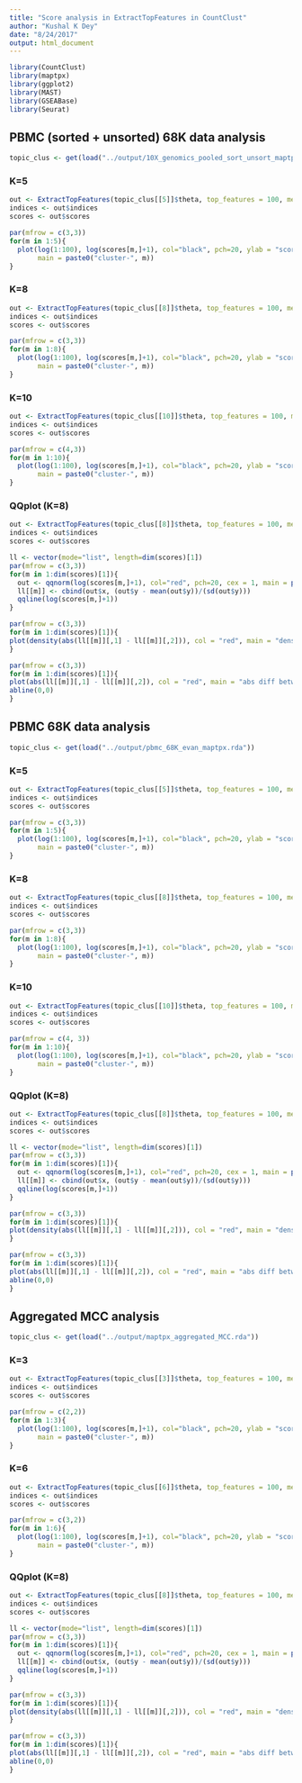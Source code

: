 ```yaml
---
title: "Score analysis in ExtractTopFeatures in CountClust"
author: "Kushal K Dey"
date: "8/24/2017"
output: html_document
---
```


```r
library(CountClust)
library(maptpx)
library(ggplot2)
library(MAST)
library(GSEABase)
library(Seurat)
```


## PBMC (sorted + unsorted) 68K data analysis

```r
topic_clus <- get(load("../output/10X_genomics_pooled_sort_unsort_maptpx.rda"))
```

### K=5

```r
out <- ExtractTopFeatures(topic_clus[[5]]$theta, top_features = 100, method = "poisson", options = "max")
indices <- out$indices
scores <- out$scores
```

```r
par(mfrow = c(3,3))
for(m in 1:5){
  plot(log(1:100), log(scores[m,]+1), col="black", pch=20, ylab = "scores", xlab="top 100 genes (sorted)",
       main = paste0("cluster-", m))
}
```


### K=8

```r
out <- ExtractTopFeatures(topic_clus[[8]]$theta, top_features = 100, method = "poisson", options = "max")
indices <- out$indices
scores <- out$scores
```

```r
par(mfrow = c(3,3))
for(m in 1:8){
  plot(log(1:100), log(scores[m,]+1), col="black", pch=20, ylab = "scores", xlab="top 100 genes (sorted)",
       main = paste0("cluster-", m))
}
```


### K=10

```r
out <- ExtractTopFeatures(topic_clus[[10]]$theta, top_features = 100, method = "poisson", options = "max")
indices <- out$indices
scores <- out$scores
```

```r
par(mfrow = c(4,3))
for(m in 1:10){
  plot(log(1:100), log(scores[m,]+1), col="black", pch=20, ylab = "scores", xlab="top 100 genes (sorted)",
       main = paste0("cluster-", m))
}
```


### QQplot  (K=8)

```r

out <- ExtractTopFeatures(topic_clus[[8]]$theta, top_features = 100, method = "poisson", options = "max")
indices <- out$indices
scores <- out$scores

ll <- vector(mode="list", length=dim(scores)[1])
par(mfrow = c(3,3))
for(m in 1:dim(scores)[1]){
  out <- qqnorm(log(scores[m,]+1), col="red", pch=20, cex = 1, main = paste0("QQplot: cluster - ", m))
  ll[[m]] <- cbind(out$x, (out$y - mean(out$y))/(sd(out$y)))
  qqline(log(scores[m,]+1))
}
```

```r
par(mfrow = c(3,3))
for(m in 1:dim(scores)[1]){
plot(density(abs(ll[[m]][,1] - ll[[m]][,2])), col = "red", main = "density of distance between quantiles", xlab = "distance - qq", ylab = "density")
}
```

```r
par(mfrow = c(3,3))
for(m in 1:dim(scores)[1]){
plot(abs(ll[[m]][,1] - ll[[m]][,2]), col = "red", main = "abs diff between quantiles", xlab = "distance - qq", ylab = "density")
abline(0,0)
}
```

## PBMC 68K data analysis

```r
topic_clus <- get(load("../output/pbmc_68K_evan_maptpx.rda"))
```


### K=5

```r
out <- ExtractTopFeatures(topic_clus[[5]]$theta, top_features = 100, method = "poisson", options = "max")
indices <- out$indices
scores <- out$scores
```

```r
par(mfrow = c(3,3))
for(m in 1:5){
  plot(log(1:100), log(scores[m,]+1), col="black", pch=20, ylab = "scores", xlab="top 100 genes (sorted)",
       main = paste0("cluster-", m))
}
```


### K=8

```r
out <- ExtractTopFeatures(topic_clus[[8]]$theta, top_features = 100, method = "poisson", options = "max")
indices <- out$indices
scores <- out$scores
```

```r
par(mfrow = c(3,3))
for(m in 1:8){
  plot(log(1:100), log(scores[m,]+1), col="black", pch=20, ylab = "scores", xlab="top 100 genes (sorted)",
       main = paste0("cluster-", m))
}
```



### K=10

```r
out <- ExtractTopFeatures(topic_clus[[10]]$theta, top_features = 100, method = "poisson", options = "max")
indices <- out$indices
scores <- out$scores
```

```r
par(mfrow = c(4, 3))
for(m in 1:10){
  plot(log(1:100), log(scores[m,]+1), col="black", pch=20, ylab = "scores", xlab="top 100 genes (sorted)",
       main = paste0("cluster-", m))
}
```

### QQplot  (K=8)

```r

out <- ExtractTopFeatures(topic_clus[[8]]$theta, top_features = 100, method = "poisson", options = "max")
indices <- out$indices
scores <- out$scores

ll <- vector(mode="list", length=dim(scores)[1])
par(mfrow = c(3,3))
for(m in 1:dim(scores)[1]){
  out <- qqnorm(log(scores[m,]+1), col="red", pch=20, cex = 1, main = paste0("QQplot: cluster - ", m))
  ll[[m]] <- cbind(out$x, (out$y - mean(out$y))/(sd(out$y)))
  qqline(log(scores[m,]+1))
}
```

```r
par(mfrow = c(3,3))
for(m in 1:dim(scores)[1]){
plot(density(abs(ll[[m]][,1] - ll[[m]][,2])), col = "red", main = "density of distance between quantiles", xlab = "distance - qq", ylab = "density")
}
```


```r
par(mfrow = c(3,3))
for(m in 1:dim(scores)[1]){
plot(abs(ll[[m]][,1] - ll[[m]][,2]), col = "red", main = "abs diff between quantiles", xlab = "distance - qq", ylab = "density")
abline(0,0)
}
```




## Aggregated MCC analysis

```r
topic_clus <- get(load("../output/maptpx_aggregated_MCC.rda"))
```

### K=3

```r
out <- ExtractTopFeatures(topic_clus[[3]]$theta, top_features = 100, method = "poisson", options = "max")
indices <- out$indices
scores <- out$scores
```

```r
par(mfrow = c(2,2))
for(m in 1:3){
  plot(log(1:100), log(scores[m,]+1), col="black", pch=20, ylab = "scores", xlab="top 100 genes (sorted)",
       main = paste0("cluster-", m))
}
```


### K=6

```r
out <- ExtractTopFeatures(topic_clus[[6]]$theta, top_features = 100, method = "poisson", options = "max")
indices <- out$indices
scores <- out$scores
```

```r
par(mfrow = c(3,2))
for(m in 1:6){
  plot(log(1:100), log(scores[m,]+1), col="black", pch=20, ylab = "scores", xlab="top 100 genes (sorted)",
       main = paste0("cluster-", m))
}
```


### QQplot  (K=8)

```r

out <- ExtractTopFeatures(topic_clus[[8]]$theta, top_features = 100, method = "poisson", options = "max")
indices <- out$indices
scores <- out$scores

ll <- vector(mode="list", length=dim(scores)[1])
par(mfrow = c(3,3))
for(m in 1:dim(scores)[1]){
  out <- qqnorm(log(scores[m,]+1), col="red", pch=20, cex = 1, main = paste0("QQplot: cluster - ", m))
  ll[[m]] <- cbind(out$x, (out$y - mean(out$y))/(sd(out$y)))
  qqline(log(scores[m,]+1))
}
```

```r
par(mfrow = c(3,3))
for(m in 1:dim(scores)[1]){
plot(density(abs(ll[[m]][,1] - ll[[m]][,2])), col = "red", main = "density of distance between quantiles", xlab = "distance - qq", ylab = "density")
}
```


```r
par(mfrow = c(3,3))
for(m in 1:dim(scores)[1]){
plot(abs(ll[[m]][,1] - ll[[m]][,2]), col = "red", main = "abs diff between quantiles", xlab = "distance - qq", ylab = "density")
abline(0,0)
}
```


